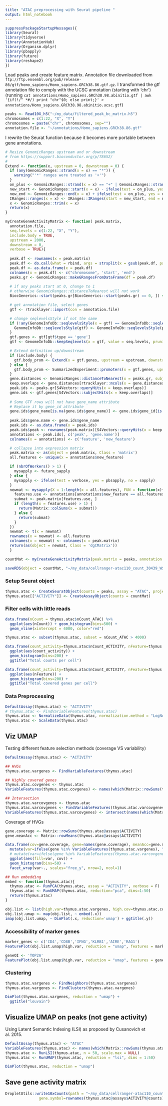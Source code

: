 ```yaml
---
title: "ATAC preprocessing with Seurat pipeline "
output: html_notebook
---
```


```r
suppressPackageStartupMessages({
library(Seurat)
library(tidyverse)
library(AnnotationHub)
library(Organism.dplyr)
library(pbapply)
library(future)
library(reshape2)
})
```

Load peaks and create feature matrix. Annotation file downloaded from `ftp://ftp.ensembl.org/pub/release-86/gtf/homo_sapiens/Homo_sapiens.GRCh38.86.gtf.gz`. I transformed the gtf annotation file to comply with the UCSC annotation (starting with 'chr') (running `cat annotations/Homo_sapiens.GRCh38.98.abinitio.gtf | awk '{if(!/^ *#/) print "chr"$0; else print;}' > annotations/Homo_sapiens.GRCh38.98.abinitio.ucsc.gtf`)

```r
peaks <- Read10X_h5("~/my_data/filtered_peak_bc_matrix.h5")
chromosomes = c(1:22, "X", "Y")
chromosomes = paste("chr", chromosomes, sep="")
annotation.file <- "~/annotations/Homo_sapiens.GRCh38.86.gtf"
```

I rewrite the Seurat function because it becomes more portable between gene annotations.

```r
# Resize GenomicRanges upstream and or downstream
# from https://support.bioconductor.org/p/78652/
#
Extend <- function(x, upstream = 0, downstream = 0) {
  if (any(GenomicRanges::strand(x = x) == "*")) {
    warning("'*' ranges were treated as '+'")
  }
  on_plus <- GenomicRanges::strand(x = x) == "+" | GenomicRanges::strand(x = x) == "*"
  new_start <- GenomicRanges::start(x = x) - ifelse(test = on_plus, yes = upstream, no = downstream)
  new_end <- GenomicRanges::end(x = x) + ifelse(test = on_plus, yes = downstream, no = upstream)
  IRanges::ranges(x = x) <- IRanges::IRanges(start = new_start, end = new_end)
  x <- GenomicRanges::trim(x = x)
  return(x)
}

myCreateGeneActivityMatrix <- function( peak.matrix,
  annotation.file,
  seq.levels = c(1:22, "X", "Y"),
  include.body = TRUE,
  upstream = 2000,
  downstream = 0,
  verbose = TRUE){
    
  peak.df <- rownames(x = peak.matrix)
  peak.df <- do.call(what = rbind, args = strsplit(x = gsub(peak.df, pattern = ":", replacement = "-"), split = "-"))
  peak.df <- as.data.frame(x = peak.df)
  colnames(x = peak.df) <- c("chromosome", 'start', 'end')
  peaks.gr <- GenomicRanges::makeGRangesFromDataFrame(df = peak.df)
  
  # if any peaks start at 0, change to 1
  # otherwise GenomicRanges::distanceToNearest will not work 
  BiocGenerics::start(peaks.gr[BiocGenerics::start(peaks.gr) == 0, ]) <- 1

  # get annotation file, select genes
  gtf <- rtracklayer::import(con = annotation.file)

  # change seqlevelsStyle if not the same
  if (!any(GenomeInfoDb::seqlevelsStyle(x = gtf) == GenomeInfoDb::seqlevelsStyle(x = peaks.gr))) {
    GenomeInfoDb::seqlevelsStyle(gtf) <- GenomeInfoDb::seqlevelsStyle(peaks.gr)
  }
  gtf.genes <- gtf[gtf$type == 'gene']
  gtf <- GenomeInfoDb::keepSeqlevels(x = gtf, value = seq.levels, pruning.mode = 'coarse') ## I basically just swiched position of this line

  # Extend definition up/downstream
  if (include.body) {
    gtf.body_prom <- Extend(x = gtf.genes, upstream = upstream, downstream = downstream)
  } else {
    gtf.body_prom <- SummarizedExperiment::promoters(x = gtf.genes, upstream = upstream, downstream = downstream)
  }
  gene.distances <- GenomicRanges::distanceToNearest(x = peaks.gr, subject = gtf.body_prom)
  keep.overlaps <- gene.distances[rtracklayer::mcols(x = gene.distances)$distance == 0]
  peak.ids <- peaks.gr[S4Vectors::queryHits(x = keep.overlaps)]
  gene.ids <- gtf.genes[S4Vectors::subjectHits(x = keep.overlaps)]
  
  # Some GTF rows will not have gene_name attribute
  # Replace it by gene_id attribute
  gene.ids$gene_name[is.na(gene.ids$gene_name)] <- gene.ids$gene_id[is.na(gene.ids$gene_name)]
  
  peak.ids$gene.name <- gene.ids$gene_name
  peak.ids <- as.data.frame(x = peak.ids)
  peak.ids$peak <- rownames(peak.matrix)[S4Vectors::queryHits(x = keep.overlaps)]
  annotations <- peak.ids[, c('peak', 'gene.name')]
  colnames(x = annotations) <- c('feature', 'new_feature')

  # collapse into expression matrix
  peak.matrix <- as(object = peak.matrix, Class = 'matrix')
  all.features <- unique(x = annotations$new_feature)

  if (nbrOfWorkers() > 1) {
    mysapply <- future_sapply
  } else {
    mysapply <- ifelse(test = verbose, yes = pbsapply, no = sapply)
  }
  newmat <- mysapply(X = 1:length(x = all.features), FUN = function(x){
    features.use <- annotations[annotations$new_feature == all.features[[x]], ]$feature
    submat <- peak.matrix[features.use, ]
    if (length(x = features.use) > 1) {
      return(Matrix::colSums(x = submat))
    } else {
      return(submat)
    }
  })
  newmat <- t(x = newmat)
  rownames(x = newmat) <- all.features
  colnames(x = newmat) <- colnames(x = peak.matrix)
  return(as(object = newmat, Class = 'dgCMatrix'))
  }
```

```r
countMat <- myCreateGeneActivityMatrix(peak.matrix = peaks, annotation.file = annotation.file, seq.levels = chromosomes, upstream = 2000)

saveRDS(object = countMat, "~/my_data/cellranger-atac110_count_30439_WSSS8038360_GRCh38-1_1_0.geneActivity.RDS")
```

### Setup Seurat object

```r
thymus.atac <- CreateSeuratObject(counts = peaks, assay = "ATAC", project = "Thymus_ATAC")
thymus.atac[["ACTIVITY"]] <- CreateAssayObject(counts = countMat)
```

### Filter cells with little reads
```r
data.frame(nCount = thymus.atac$nCount_ATAC) %>%
  ggplot(aes(nCount)) + geom_histogram(bins=500) +
  geom_vline(xintercept = 4000, color="red")

thymus.atac <- subset(thymus.atac, subset = nCount_ATAC > 4000)
```

```r
data.frame(count_activity=thymus.atac$nCount_ACTIVITY, nFeature=thymus.atac$nFeature_ACTIVITY) %>%
  ggplot(aes(count_activity)) +
  geom_histogram(bins=200) +
  ggtitle("Total counts per cell")

data.frame(count_activity=thymus.atac$nCount_ACTIVITY, nFeature=thymus.atac$nFeature_ACTIVITY) %>%
  ggplot(aes(nFeature)) +
  geom_histogram(bins=200) +
  ggtitle("Total covered genes per cell")


```


### Data Preprocessing

```r
DefaultAssay(thymus.atac) <- "ACTIVITY"
# thymus.atac <- FindVariableFeatures(thymus.atac)
thymus.atac <- NormalizeData(thymus.atac, normalization.method = "LogNormalize", scale.factor = 1000)
thymus.atac <- ScaleData(thymus.atac)
``` 

<!-- ```{r, fig.height=10, fig.width=10} -->
<!-- smp_var_genes <- sample(VariableFeatures(thymus.atac), 10) -->
<!-- thymus.atac@assays$ACTIVITY@scale.data[c("CD4"),] %>% -->
<!--   as.matrix() %>% -->
<!--   melt(varnames=c("gene", "cell")) %>% -->
<!--   ggplot(aes(value)) + -->
<!--   geom_histogram(bins=100) + -->
<!--   facet_wrap(gene~.)  -->
<!-- ``` -->


## Viz UMAP
Testing different feature selection methods (coverage VS variability)
```r
DefaultAssay(thymus.atac) <- "ACTIVITY"

## HVGs
thymus.atac.vargenes <- FindVariableFeatures(thymus.atac)

## Highly covered genes
thymus.atac.covgenes <- thymus.atac
VariableFeatures(thymus.atac.covgenes) <- names(which(Matrix::rowSums(thymus.atac.covgenes) > 100))

## Intersection
thymus.atac.varcovgenes <- thymus.atac
thymus.atac.varcovgenes <- FindVariableFeatures(thymus.atac.varcovgenes)
VariableFeatures(thymus.atac.varcovgenes) <- intersect(names(which(Matrix::rowSums(thymus.atac.covgenes) > 100)), VariableFeatures(thymus.atac.varcovgenes)) 
```

Coverage of HVGs
```r
gene.coverage <- Matrix::rowSums(thymus.atac@assays$ACTIVITY)
gene.meanAcc <- Matrix::rowMeans(thymus.atac@assays$ACTIVITY)

data.frame(cov=gene.coverage, gene=names(gene.coverage), meanAcc=gene.meanAcc) %>%
  mutate(var=ifelse(gene %in% VariableFeatures(thymus.atac.vargenes), "HVG", "Non-HVG")) %>%
  # mutate(var=ifelse(gene %in% VariableFeatures(thymus.atac.varcovgenes), "HVG", "Non-HVG")) %>%
  ggplot(aes(fill=var, cov)) + 
  geom_histogram(bins=50) +
  facet_wrap(var~., scales="free_y", nrow=2, ncol=1)

```

```r
## Run embedding
embed <- function(thymus.atac){
  thymus.atac <- RunPCA(thymus.atac, assay = "ACTIVITY", verbose = F)
  thymus.atac <- RunUMAP(thymus.atac, reduction="pca", dims=1:50)
  return(thymus.atac)  
}

obj.list <- list(high.var=thymus.atac.vargenes, high.cov=thymus.atac.covgenes, high.var.cov = thymus.atac.varcovgenes)
obj.list.umap <- map(obj.list, ~ embed(.x))
imap(obj.list.umap, ~ DimPlot(.x, reduction='umap') + ggtitle(.y))
```

### Accessibility of marker genes 
```r
marker_genes <- c('CD4','CD8B','IFNG','KLRB1','AIRE','RAG1')
FeaturePlot(obj.list.umap$high.var, reduction = "umap", features = marker_genes)
```
```r
geneOI <- 'TOP2A'
FeaturePlot(obj.list.umap$high.var, reduction = "umap", features = geneOI)
```

### Clustering 
```r
thymus.atac.vargenes <- FindNeighbors(thymus.atac.vargenes)
thymus.atac.vargenes <- FindClusters(thymus.atac.vargenes)

```
```r
DimPlot(thymus.atac.vargenes, reduction = "umap") +
  ggtitle("louvain")
```



## Visualize UMAP on peaks (not gene activity)
Using Latent Semantic Indexing (LSI) as proposed by Cusanovich et al. 2015.
```r
DefaultAssay(thymus.atac) <- "ATAC"
VariableFeatures(thymus.atac) <- names(which(Matrix::rowSums(thymus.atac) > 100))
thymus.atac <- RunLSI(thymus.atac, n = 50, scale.max = NULL)
thymus.atac <- RunUMAP(thymus.atac, reduction = "lsi", dims = 1:50)

DimPlot(thymus.atac, reduction = "umap")
```

## Save gene activity matrix
```r
DropletUtils::write10xCounts(path = "~/my_data/cellranger-atac110_count_30439_WSSS8038360_GRCh38-1_1_0.geneActivity.hdf5",type = "HDF5", thymus.atac@assays$ACTIVITY@counts,
               gene.symbol=rownames(thymus.atac@assays$ACTIVITY@counts), barcodes=colnames(thymus.atac@assays$ACTIVITY@counts))
```

